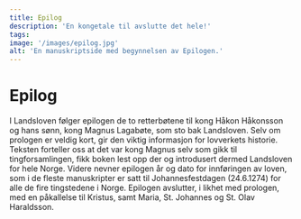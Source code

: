 ```yaml
---
title: Epilog
description: 'En kongetale til avslutte det hele!'
tags:
image: '/images/epilog.jpg'
alt: 'En manuskriptside med begynnelsen av Epilogen.'
---
```




# Epilog

<Spacer height={20} />


<Container>

I Landsloven følger epilogen de to retterbøtene til kong Håkon Håkonsson og hans sønn, kong Magnus Lagabøte, som sto bak Landsloven. Selv om prologen er veldig kort, gir den viktig informasjon for lovverkets historie. Teksten forteller oss at det var kong Magnus selv som gikk til tingforsamlingen, fikk boken lest opp der og introdusert dermed Landsloven for hele Norge. Videre nevner epilogen år og dato for innføringen av loven, som i de fleste manuskripter er satt til Johannesfestdagen (24.6.1274) for alle de fire tingstedene i Norge. Epilogen avslutter, i likhet med prologen, med en påkallelse til Kristus, samt Maria, St. Johannes og St. Olav Haraldsson.

</Container>

<Spacer height={50} />

<Figure
    image="/images/scribe.jpg"
    title="Silhuette fra utstillingen som viser en skriver."
    alt="Silhuette fra utstillingen som viser en skriver."
>
</Figure>

<Spacer height={50} />